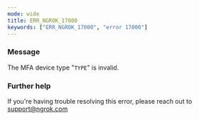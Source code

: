 ```yaml
---
mode: wide
title: ERR_NGROK_17000
keywords: ["ERR_NGROK_17000", "error 17000"]
---
```



### Message

The MFA device type "`TYPE`" is invalid.

<ErrorDetails />

### Further help

If you're having trouble resolving this error, please reach out to [support@ngrok.com](mailto:support@ngrok.com?subject=Help%20with%20ERR_NGROK_17000)
